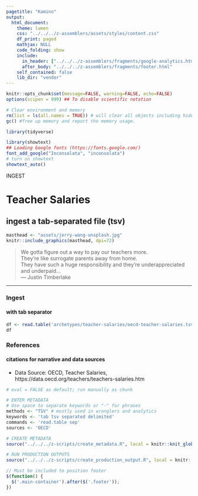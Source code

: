 ```yaml
---
pagetitle: "Kamino"
output: 
  html_document:
    theme: lumen
    css: "../../../z-assemblers/assets/styles/content.css"
    df_print: paged
    mathjax: NULL
    code_folding: show
    include:
      in_header: ["../../../z-assemblers/fragments/google-analytics.html", "../../../z-assemblers/fragments/header.html"]
      after_body: "../../../z-assemblers/fragments/footer.html"
    self_contained: false
    lib_dir: "vendor"
---
```


```r

knitr::opts_chunk$set(message=FALSE, warning=FALSE, echo=FALSE)
options(scipen = 999) ## To disable scientific notation

# Clear environment and memory
rm(list = ls(all.names = TRUE)) # will clear all objects including hidden objects.
gc() #free up memory and report the memory usage.

library(tidyverse)

library(showtext)
## Loading Google fonts (https://fonts.google.com/)
font_add_google("Inconsolata", "inconsolata")
# turn on showtext
showtext_auto()

```

<div class="activity">
INGEST  
</div>

# Teacher Salaries
## ingest a tab-separated file (tsv)

```r

masthead <- "assets/jerry-wang-unsplash.jpg"
knitr::include_graphics(masthead, dpi=72)

```

> We gotta figure out a way to pay our teachers more.\
  They're like surrogate parents away from home.\
  They have such a huge responsibility and they're underappreciated and underpaid...\
--- Justin Timberlake\

***

### Ingest
#### with tab separator

```r

df <- read.table('archetypes/teacher-salaries/oecd-teacher-salaries.tsv', sep="\t", header=TRUE, stringsAsFactors = FALSE)
df

```



### References
#### citations for narrative and data sources

* Data Source: OECD, Teacher Salaries, https://data.oecd.org/teachers/teachers-salaries.htm


```r

# eval = FALSE as default; run manually as chunk

# ENTER METADATA
# Use space to separate keywords or "-" for phrases
methods <- "TSV" # mostly used in wranglers and analytics
keywords <- 'tab tsv separated delimited'
commands <- 'read.table sep'
sources <- 'OECD'

# CREATE METADATA
source("../../../z-scripts/create_metadata.R", local = knitr::knit_global())

# RUN PRODUCTION OUTPUTS
source("../../../z-scripts/create_production_output.R", local = knitr::knit_global())


```


```js

// Must be included to position footer
$(function() {
  $('.main-container').after($('.footer'));
})

```

